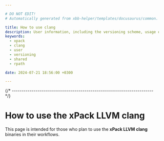 ```yaml
---

# DO NOT EDIT!
# Automatically generated from xbb-helper/templates/docusaurus/common.

title: How to use clang
description: User information, including the versioning scheme, usage of shared libraries, and RPATH configuration on GNU/Linux.
keywords:
  - xpack
  - clang
  - user
  - versioning
  - shared
  - rpath

date: 2024-07-21 18:56:00 +0300

---
```




{/* ------------------------------------------------------------------------ */}

# How to use the xPack LLVM clang

This page is intended for those who plan
to use the **xPack LLVM clang** binaries in their workflows.

<Versioning/>

<LibrariesAndRpath/>

<More/>

<UseInTesting/>
